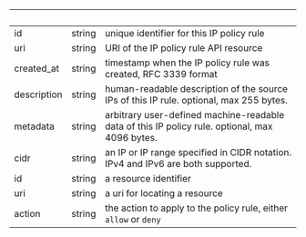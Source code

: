 
| &nbsp;      | &nbsp; | &nbsp;                                                                                         |
| ----------- | ------ | ---------------------------------------------------------------------------------------------- |
| id          | string | unique identifier for this IP policy rule                                                      |
| uri         | string | URI of the IP policy rule API resource                                                         |
| created_at  | string | timestamp when the IP policy rule was created, RFC 3339 format                                 |
| description | string | human-readable description of the source IPs of this IP rule. optional, max 255 bytes.         |
| metadata    | string | arbitrary user-defined machine-readable data of this IP policy rule. optional, max 4096 bytes. |
| cidr        | string | an IP or IP range specified in CIDR notation. IPv4 and IPv6 are both supported.                |
| id          | string | a resource identifier                                                                          |
| uri         | string | a uri for locating a resource                                                                  |
| action      | string | the action to apply to the policy rule, either `allow` or `deny`                               |
